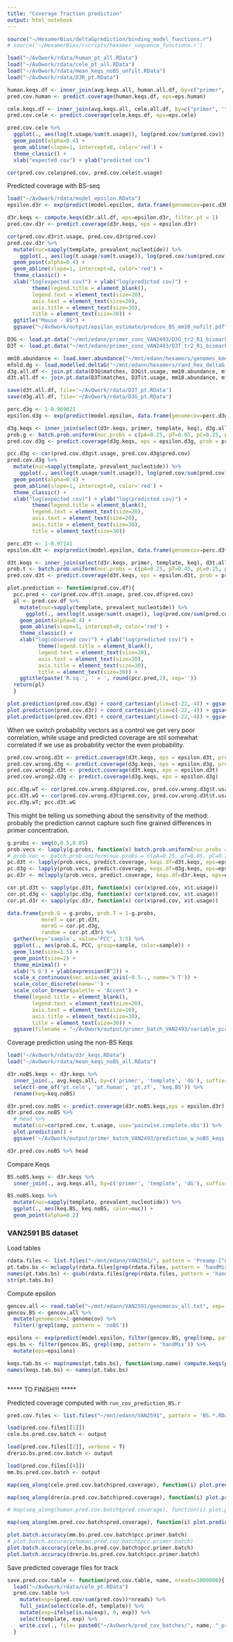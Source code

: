 ```yaml
---
title: "Coverage fraction prediction"
output: html_notebook
---
```


```r
source("~/HexamerBias/deltaGprediction/binding_model_functions.r")
# source('~/HexamerBias/rscripts/hexamer_sequence_functions.r')
```

```r
load("~/AvOwork/rdata/human_pt_all.RData")
load("~/AvOwork/rdata/cele_pt_all.RData")
load("~/AvOwork/rdata/mean_keqs_noBS_unfilt.RData")
load("~/AvOwork/rdata/D3R_pt.RData")
```

```r
human.keqs.df <- inner_join(avg.keqs.all, human.all.df, by=c("primer", 'template', 'dG')) 
pred.cov.human <- predict.coverage(human.keqs.df, eps=eps.human)  

cele.keqs.df <- inner_join(avg.keqs.all, cele.all.df, by=c("primer", 'template', 'dG')) 
pred.cov.cele <- predict.coverage(cele.keqs.df, eps=eps.cele)  


```
```r
pred.cov.cele %>%
  ggplot(., aes(log(t.usage/sum(t.usage)), log(pred.cov/sum(pred.cov)), color=nuc)) + 
  geom_point(alpha=0.4) +
  geom_abline(slope=1, intercept=0, color='red') +
  theme_classic() +
  xlab("expected cov") + ylab("predicted cov") 

cor(pred.cov.cele$pred.cov, pred.cov.cele$t.usage)
```

Predicted coverage with BS-seq
```r
load("~/AvOwork/rdata/model_epsilon.RData")
epsilon.d3r <- exp(predict(model.epsilon, data.frame(genomecov=perc.d3R)))

d3r.keqs <- compute.keqs(d3r.all.df, eps=epsilon.d3r, filter.pt = 1)
pred.cov.d3r <- predict.coverage(d3r.keqs, eps = epsilon.d3r)
```


```r
cor(pred.cov.d3r$t.usage, pred.cov.d3r$pred.cov)
pred.cov.d3r %>%
  mutate(nuc=sapply(template, prevalent_nucleotide)) %>%
    ggplot(., aes(log(t.usage/sum(t.usage)), log(pred.cov/sum(pred.cov)), color=nuc)) + 
  geom_point(alpha=0.4) +
  geom_abline(slope=1, intercept=0, color='red') +
  theme_classic() +
  xlab("log(expected cov)") + ylab("log(predicted cov)") +
        theme(legend.title = element_blank(),
        legend.text = element_text(size=20),
        axis.text = element_text(size=20),
        axis.title = element_text(size=30),
        title = element_text(size=30)) +
  ggtitle("Mouse - BS") +
  ggsave("~/AvOwork/output/epsilon_estimate/predcov_BS_mm10_nofilt.pdf")

```

```r
D3G <- load.pt.data("~/mnt/edann/primer_conc_VAN2493/D3G_tr2_R1_bismark_bt2.ptCounts.qualFilt.csv")
D3T <- load.pt.data("~/mnt/edann/primer_conc_VAN2493/D3T_tr2_R1_bismark_bt2.ptCounts.qualFilt.csv")
```
```r
mm10.abundance <- load.kmer.abundance("~/mnt/edann/hexamers/genomes_kmers/mm10.kmerAbundance.csv")
mfold.dg <- load.modelled.deltaG("~/mnt/edann/hexamers/rand_hex_deltaG_ions.txt.gz")
d3g.all.df <- join.pt.data(D3G$matches, D3G$t.usage, mm10.abundance, mfold.dg)
d3t.all.df <- join.pt.data(D3T$matches, D3T$t.usage, mm10.abundance, mfold.dg)

save(d3t.all.df, file='~/AvOwork/rdata/D3T_pt.RData')
save(d3g.all.df, file='~/AvOwork/rdata/D3G_pt.RData')
```

```r
perc.d3g <- 1-0.969021
epsilon.d3g <- exp(predict(model.epsilon, data.frame(genomecov=perc.d3g)))

d3g.keqs <- inner_join(select(d3r.keqs, primer, template, keq), d3g.all.df, by=c("primer", 'template')) 
prob.g <- batch.prob.uniform(nuc.probs = c(pA=0.25, pT=0.05, pC=0.25, pG=0.45))
pred.cov.d3g <- predict.coverage(d3g.keqs, eps = epsilon.d3g, prob = prob.g)

```

```r
pcc.d3g <- cor(pred.cov.d3g$t.usage, pred.cov.d3g$pred.cov)
pred.cov.d3g %>%
  mutate(nuc=sapply(template, prevalent_nucleotide)) %>%
    ggplot(., aes(log(t.usage/sum(t.usage)), log(pred.cov/sum(pred.cov)), color=nuc)) + 
  geom_point(alpha=0.4) +
  geom_abline(slope=1, intercept=0, color='red') +
  theme_classic() +
  xlab("log(expected cov)") + ylab("log(predicted cov)") +
        theme(legend.title = element_blank(),
        legend.text = element_text(size=20),
        axis.text = element_text(size=20),
        axis.title = element_text(size=30),
        title = element_text(size=30)) 

```

```r
perc.d3t <- 1-0.97141
epsilon.d3t <- exp(predict(model.epsilon, data.frame(genomecov=perc.d3t)))

d3t.keqs <- inner_join(select(d3r.keqs, primer, template, keq), d3t.all.df, by=c("primer", 'template')) 
prob.t <- batch.prob.uniform(nuc.probs = c(pA=0.25, pT=0.45, pC=0.25, pG=0.05))
pred.cov.d3t <- predict.coverage(d3t.keqs, eps = epsilon.d3t, prob = prob.t)

```

```r
plot.prediction <- function(pred.cov.df){
  pcc.pred <- cor(pred.cov.df$t.usage, pred.cov.df$pred.cov)
  pl <- pred.cov.df %>%
    mutate(nuc=sapply(template, prevalent_nucleotide)) %>%
      ggplot(., aes(log(t.usage/sum(t.usage)), log(pred.cov/sum(pred.cov)), color=nuc)) + 
    geom_point(alpha=0.4) +
    geom_abline(slope=1, intercept=0, color='red') +
    theme_classic() +
    xlab("log(observed cov)") + ylab("log(predicted cov)") +
          theme(legend.title = element_blank(),
          legend.text = element_text(size=20),
          axis.text = element_text(size=20),
          axis.title = element_text(size=30),
          title = element_text(size=30)) +
    ggtitle(paste('R.sq.', ' = ', round(pcc.pred,2), sep=''))
  return(pl)
  }

plot.prediction(pred.cov.d3g) + coord_cartesian(ylim=c(-22,-4)) + ggsave("~/AvOwork/output/primer_batch_VAN2493/obsVSexp_G_new.pdf")
plot.prediction(pred.cov.d3r) + coord_cartesian(ylim=c(-22,-4)) + ggsave("~/AvOwork/output/primer_batch_VAN2493/obsVSexp_R_new.pdf")
plot.prediction(pred.cov.d3t) + coord_cartesian(ylim=c(-22,-4)) + ggsave("~/AvOwork/output/primer_batch_VAN2493/obsVSexp_T_new.pdf")
```

When we switch probability vectors as a control we get very poor correlation, while usage and predicted coverage are stil somewhat correlated if we use as probability vector the even probability.
```r
pred.cov.wrong.d3t <- predict.coverage(d3t.keqs, eps = epsilon.d3t, prob = prob.g)
pred.cov.wrong.d3g <- predict.coverage(d3g.keqs, eps = epsilon.d3g, prob = prob.t)
pred.cov.wrong2.d3t <- predict.coverage(d3t.keqs, eps = epsilon.d3t)
pred.cov.wrong2.d3g <- predict.coverage(d3g.keqs, eps = epsilon.d3g)

pcc.d3g.wT <- cor(pred.cov.wrong.d3g$pred.cov, pred.cov.wrong.d3g$t.usage)
pcc.d3t.wG <- cor(pred.cov.wrong.d3t$pred.cov, pred.cov.wrong.d3t$t.usage)
pcc.d3g.wT; pcc.d3t.wG
```

This might be telling us something about the sensitivity of the method: probably the prediction cannot capture such fine grained differences in primer concentration.
```r

g.probs <- seq(0,0.5,0.05)
prob.vecs <- lapply(g.probs, function(x) batch.prob.uniform(nuc.probs = c(pA=0.25, pT=1-0.5-x, pG=x, pC=0.25)))
# prob.vec <- batch.prob.uniform(nuc.probs = c(pA=0.25, pT=0.05, pC=0.25, pG=0.45))
pc.d3t <- lapply(prob.vecs, predict.coverage, keqs.df=d3t.keqs, eps=epsilon.d3t)
pc.d3g <- lapply(prob.vecs, predict.coverage, keqs.df=d3g.keqs, eps=epsilon.d3g)
pc.d3r <- mclapply(prob.vecs, predict.coverage, keqs.df=d3r.keqs, eps=epsilon.d3r, mc.cores = 4)
```


```r
cor.pt.d3t <- sapply(pc.d3t, function(x) cor(x$pred.cov, x$t.usage))
cor.pt.d3g <- sapply(pc.d3g, function(x) cor(x$pred.cov, x$t.usage))
cor.pt.d3r <- sapply(pc.d3r, function(x) cor(x$pred.cov, x$t.usage))

data.frame(prob.G = g.probs, prob.T = 1-g.probs, 
           moreT = cor.pt.d3t, 
           moreG = cor.pt.d3g,
           random = cor.pt.d3r) %>%
  gather(key='sample', value='PCC', 3:5) %>%
  ggplot(., aes(prob.G, PCC, group=sample, color=sample)) +
  geom_line(size=1.5) +
  geom_point(size=2) +
  theme_minimal() +
  xlab('% G') + ylab(expression(R^2)) +
  scale_x_continuous(sec.axis=sec_axis(~0.5-., name='% T')) +
  scale_color_discrete(name='') +
  scale_color_brewer(palette = 'Accent') +
  theme(legend.title = element_blank(),
        legend.text = element_text(size=20),
        axis.text = element_text(size=20),
        axis.title = element_text(size=30),
        title = element_text(size=30)) +
  ggsave(filename = "~/AvOwork/output/primer_batch_VAN2493/variable_pcc.pdf",width = 12, height = 6)

```

Coverage prediction using the non-BS Keqs
```r
load("~/AvOwork/rdata/d3r_keqs.RData")
load("~/AvOwork/rdata/mean_keqs_noBS_all.RData")

d3r.noBS.keqs <- d3r.keqs %>% 
  inner_join(., avg.keqs.all, by=c('primer', 'template', 'dG'), suffix=c('.BS', '.noBS')) %>%
  select(-one_of('pt.cele', 'pt.human', 'pt.zf', 'keq.BS')) %>%
  rename(keq=keq.noBS)

d3r.pred.cov.noBS <- predict.coverage(d3r.noBS.keqs,eps = epsilon.d3r)
d3r.pred.cov.noBS %>%
  # head %>%
  mutate(cor=cor(pred.cov, t.usage, use='pairwise.complete.obs')) %>%
  plot.prediction() +
  ggsave('~/AvOwork/output/primer_batch_VAN2493/prediction_w_noBS_keqs.pdf')

d3r.pred.cov.noBS %>% head
```

Compare Keqs
```r
BS.noBS.keqs <- d3r.keqs %>% 
  inner_join(., avg.keqs.all, by=c('primer', 'template', 'dG'), suffix=c('.BS', '.noBS')) 

BS.noBS.keqs %>%
  mutate(nuc=sapply(template, prevalent_nucleotide)) %>%
  ggplot(., aes(keq.BS, keq.noBS, color=nuc)) +
  geom_point(alpha=0.2)
```

### VAN2591 BS dataset

Load tables
```r
rdata.files <- list.files("~/mnt/edann/VAN2591/", pattern = 'Preamp-[^noBS].+.RDS', full.names = T)
pt.tabs.bs <- mclapply(rdata.files[grep(rdata.files, pattern = 'handMix')], readRDS, mc.cores = 4)
names(pt.tabs.bs) <- gsub(rdata.files[grep(rdata.files, pattern = 'handMix')], pattern = '.+/CG-BS-pbat-bulk-1xPreamp-|_lmerged_R1.ptCounts.qualFilt.csv.RDS', replacement = '')
str(pt.tabs.bs)
```

Compute epsilon
```r
gencov.all <- read.table("~/mnt/edann/VAN2591/genomecov_all.txt", sep='\t', header=F, col.names = c('smp', 'genomecov'))
gencov.BS <- gencov.all %>%
  mutate(genomecov=1-genomecov) %>%
  filter(!grepl(smp, pattern = 'noBS'))

epsilons <- exp(predict(model.epsilon, filter(gencov.BS, grepl(smp, pattern = 'handMix')) %>% select(genomecov)))
eps.bs <- filter(gencov.BS, grepl(smp, pattern = 'handMix')) %>%
  mutate(eps=epsilons)

keqs.tab.bs <- map(names(pt.tabs.bs), function(smp.name) compute.keqs(pt.tabs.bs[smp.name][[1]], eps = filter(eps.bs, smp==smp.name)$eps, filter.pt = 1))
names(keqs.tab.bs) <- names(pt.tabs.bs)



```

***** TO FINISH!!! *****

Predicted coverage computed with `run_cov_prediction_BS.r`

```r
pred.cov.files <- list.files("~/mnt/edann/VAN2591", pattern = 'BS.*.RData', full.names = T)

load(pred.cov.files[[1]])
cele.bs.pred.cov.batch <- output 

load(pred.cov.files[[2]], verbose = T)
drerio.bs.pred.cov.batch <- output 

load(pred.cov.files[[4]])
mm.bs.pred.cov.batch <- output 

```
```r
map(seq_along(cele.pred.cov.batch$pred.coverage), function(i) plot.prediction(cele.pred.cov.batch$pred.coverage[[i]], main=names(cele.pred.cov.batch$pred.coverage)[i]))
```

```r
map(seq_along(drerio.pred.cov.batch$pred.coverage), function(i) plot.prediction(drerio.pred.cov.batch$pred.coverage[[i]], main=names(drerio.pred.cov.batch$pred.coverage)[i]))
```

```r
# map(seq_along(human.pred.cov.batch$pred.coverage), function(i) plot.prediction(human.pred.cov.batch$pred.coverage[[i]], main=names(human.pred.cov.batch$pred.coverage)[i]))
```

```r
map(seq_along(mm.pred.cov.batch$pred.coverage), function(i) plot.prediction(mm.pred.cov.batch$pred.coverage[[i]], main=names(mm.pred.cov.batch$pred.coverage)[i]))

```

```r
plot.batch.accuracy(mm.bs.pred.cov.batch$pcc.primer.batch)
# plot.batch.accuracy(human.pred.cov.batch$pcc.primer.batch)
plot.batch.accuracy(cele.bs.pred.cov.batch$pcc.primer.batch)
plot.batch.accuracy(drerio.bs.pred.cov.batch$pcc.primer.batch)
```

Save predicted coverage files for track
```r
save.pred.cov.table <- function(pred.cov.table, name, nreads=1000000){
  load("~/AvOwork/rdata/cele_pt.RData")
  pred.cov.table %>% 
    mutate(exp=(pred.cov/sum(pred.cov))*nreads) %>%
    full_join(select(cele.df, template)) %>%
    mutate(exp=ifelse(is.na(exp), 0, exp)) %>%
    select(template, exp) %>%
    write.csv(., file= paste0("~/AvOwork/pred_cov_batches/", name, "_predcoverage.csv"), row.names = F, col.names = T, quote = F )
  }


```
